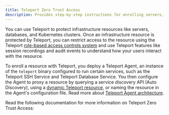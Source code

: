 ```yaml
---
title: Teleport Zero Trust Access
description: Provides step-by-step instructions for enrolling servers, databases, and other infrastructure resources with your Teleport cluster.
---
```


You can use Teleport to protect infrastructure resources like servers,
databases, and Kubernetes clusters. Once an infrastructure resource is protected
by Teleport, you can restrict access to the resource using the Teleport
[role-based access controls
system](../admin-guides/access-controls/access-controls.mdx) and use Teleport
features like session recordings and audit events to understand how your users
interact with the resource.

To enroll a resource with Teleport, you deploy a Teleport Agent, an instance of
the `teleport` binary configured to run certain services, such as the Teleport
SSH Service and Teleport Database Service. You then configure the Agent to proxy
a resource by querying a service discovery API (Auto Discovery), using a
[dynamic Teleport
resource](../admin-guides/infrastructure-as-code/infrastructure-as-code.mdx), or
naming the resource in the Agent's configuration file. Read more about [Teleport
Agent architecture](../reference/architecture/agents.mdx).

Read the following documentation for more information on Teleport Zero Trust
Access:

<DocCardList />

